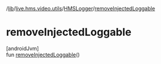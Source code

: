 /[lib](/api-reference/android/v2/home/content)/[live.hms.video.utils](../index)/[HMSLogger](index)/[removeInjectedLoggable](remove-injected-loggable)

# removeInjectedLoggable

[androidJvm]\
fun [removeInjectedLoggable](remove-injected-loggable)()
